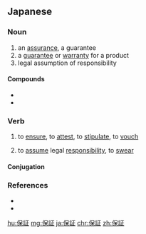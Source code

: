 {{also|保证}}
==Japanese==
{{ja-kanjitab|ほ|しょう|yomi=o}}

===Noun===
{{ja-noun|ほしょう|kyu=保證}}

# an [[assurance]], a guarantee
# a [[guarantee]] or [[warranty]] for a product
# legal assumption of responsibility

====Compounds====
* {{ja-r|保証人|ほしょうにん|gloss=guarantor}}
* {{ja-r|保証金|ほしょうきん|gloss=deposit}}

===Verb===
{{ja-verb-suru|ほしょう|kyu=保證}}

# to [[ensure]], to [[attest]], to [[stipulate]], to [[vouch]]
#: {{ja-usex|安全を'''保証'''します。|あんぜん を '''ほしょう''' します。|We guarantee the safety.}}
# to [[assume]] legal [[responsibility]], to [[swear]]

====Conjugation====
{{ja-suru|ほしょう}}

===References===
* {{R:Shogakukan}}
* {{R:Kojien}}

[[hu:保証]]
[[mg:保証]]
[[ja:保証]]
[[chr:保証]]
[[zh:保証]]